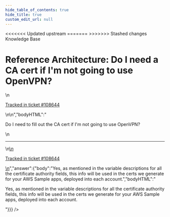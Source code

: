 ```yaml
---
hide_table_of_contents: true
hide_title: true
custom_edit_url: null
---
```



<head>
<<<<<<< Updated upstream
  <link rel="canonical" href="https://github.com/tnn-gruntwork-io/knowledge-base/discussions/425" />
=======
  <link rel="canonical" href="https://github.com/tnn-gruntwork-io/knowledge-base/discussions/425" />
>>>>>>> Stashed changes
</head>

<CenterLayout>
<span className="searchCategory">Knowledge Base</span>
<h1>Reference Architecture: Do I need a CA cert if I&apos;m not going to use OpenVPN?</h1>
<GitHub discussion={{"id":"D_kwDOF8slf84APmP5","number":425,"author":{"login":"iangrunt"},"title":"Reference Architecture: Do I need a CA cert if I'm not going to use OpenVPN?","body":"\nDo I need to fill out the CA cert if I'm not going to use OpenVPN?\n\n---\n\n<ins datetime=\"2022-05-21T01:25:38Z\">\n  <p><a href=\"https://support.gruntwork.io/hc/requests/108644\">Tracked in ticket #108644</a></p>\n</ins>\n","bodyHTML":"<p dir=\"auto\">Do I need to fill out the CA cert if I'm not going to use OpenVPN?</p>\n<hr>\n<ins datetime=\"2022-05-21T01:25:38Z\">\n  <p dir=\"auto\"><a href=\"https://support.gruntwork.io/hc/requests/108644\" rel=\"nofollow\">Tracked in ticket #108644</a></p>\n</ins>","answer":{"body":"Yes, as mentioned in the variable descriptions for all the certificate authority fields, this info will be used in the certs we generate for your AWS Sample apps, deployed into each account.","bodyHTML":"<p dir=\"auto\">Yes, as mentioned in the variable descriptions for all the certificate authority fields, this info will be used in the certs we generate for your AWS Sample apps, deployed into each account.</p>"}}} />

</CenterLayout>
  

<!-- ##DOCS-SOURCER-START
{
  "sourcePlugin": "github-discussions",
  "hash": "0d5e398fa58556a9b1f88b5c1e7ba862"
}
##DOCS-SOURCER-END -->
